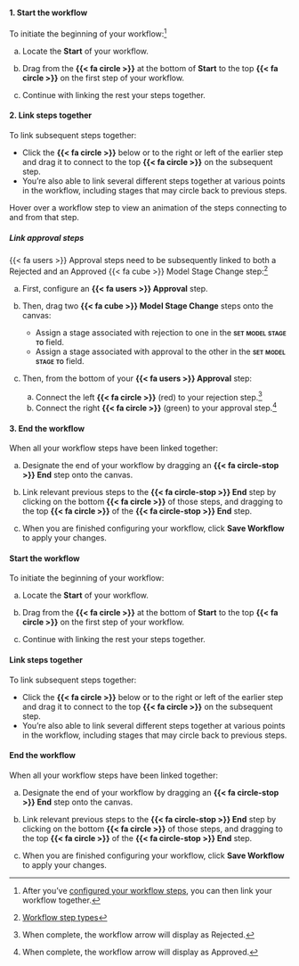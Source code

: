 :::: {.content-visible unless-format="revealjs"}

::: {.panel-tabset}

#### 1. Start the workflow

To initiate the beginning of your workflow:^[After you’ve [configured your workflow steps](/guide/model-workflows/configure-model-workflows.qmd#configure-workflow-steps), you can then link your workflow together.]

a. Locate the [**Start**]{.bubble .green .green-bg} of your workflow.

a. Drag from the **{{< fa circle >}}** at the bottom of [**Start**]{.bubble .green .green-bg} to the top **{{< fa circle >}}** on the first step of your workflow.

a. Continue with linking the rest your steps together.

#### 2. Link steps together

To link subsequent steps together:

- Click the **{{< fa circle >}}** below or to the right or left of the earlier step and drag it to connect to the top **{{< fa circle >}}** on the subsequent step.
- You're also able to link several different steps together at various points in the workflow, including stages that may circle back to previous steps.

::: {.callout}
Hover over a workflow step to view an animation of the steps connecting to and from that step.
:::

##### Link approval steps

{{< fa users >}} Approval steps need to be subsequently linked to both a [Rejected]{.bubble .red .red-bg} and an [Approved]{.bubble .green .green-bg} {{< fa cube >}} Model Stage Change step:^[[Workflow step types](/guide/model-workflows/setting-up-workflows.qmd#workflow-step-types)]

a. First, configure an **{{< fa users >}} Approval** step.

a. Then, drag two **{{< fa cube >}} Model Stage Change** steps onto the canvas:

    - Assign a stage associated with rejection to one in the **[set model stage to]{.smallcaps}** field.
    - Assign a stage associated with approval to the other in the **[set model stage to]{.smallcaps}** field.

a. Then, from the bottom of your **{{< fa users >}} Approval** step:

    a. Connect the left [**{{< fa circle >}}**]{.red} (red) to your rejection step.^[When complete, the workflow arrow will display as [Rejected]{.bubble .red .red-bg}.]
    b. Connect the right [**{{< fa circle >}}**]{.green} (green) to your approval step.^[When complete, the workflow arrow will display as [Approved]{.bubble .green .green-bg}.]

#### 3. End the workflow

When all your workflow steps have been linked together:

a. Designate the end of your workflow by dragging an **{{< fa circle-stop >}} End** step onto the canvas.

a. Link relevant previous steps to the **{{< fa circle-stop >}} End** step by clicking on the bottom **{{< fa circle >}}** of those steps, and dragging to the top **{{< fa circle >}}** of the **{{< fa circle-stop >}} End** step.

a. When you are finished configuring your workflow, click **Save Workflow** to apply your changes.

:::


::::

:::: {.content-hidden unless-format="revealjs"}
#### Start the workflow

To initiate the beginning of your workflow:

a. Locate the [**Start**]{.bubble .green .green-bg} of your workflow.

a. Drag from the **{{< fa circle >}}** at the bottom of [**Start**]{.bubble .green .green-bg} to the top **{{< fa circle >}}** on the first step of your workflow.

a. Continue with linking the rest your steps together.

#### Link steps together

To link subsequent steps together:

- Click the **{{< fa circle >}}** below or to the right or left of the earlier step and drag it to connect to the top **{{< fa circle >}}** on the subsequent step.
- You're also able to link several different steps together at various points in the workflow, including stages that may circle back to previous steps.

#### End the workflow

When all your workflow steps have been linked together:

a. Designate the end of your workflow by dragging an **{{< fa circle-stop >}} End** step onto the canvas.

a. Link relevant previous steps to the **{{< fa circle-stop >}} End** step by clicking on the bottom **{{< fa circle >}}** of those steps, and dragging to the top **{{< fa circle >}}** of the **{{< fa circle-stop >}} End** step.

a. When you are finished configuring your workflow, click **Save Workflow** to apply your changes.

::::
